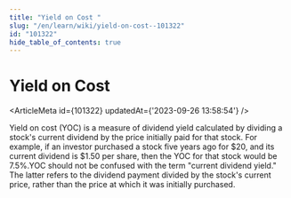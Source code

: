```yaml
---
title: "Yield on Cost "
slug: "/en/learn/wiki/yield-on-cost--101322"
id: "101322"
hide_table_of_contents: true
---
```



# Yield on Cost 

<ArticleMeta id={101322} updatedAt={'2023-09-26 13:58:54'} />
<div className='border-solid border-b border-t-0 my-4 border-[var(--ifm-color-gray-300)]' />

Yield on cost (YOC) is a measure of dividend yield calculated by dividing a stock's current dividend by the price initially paid for that stock. For example, if an investor purchased a stock five years ago for $20, and its current dividend is $1.50 per share, then the YOC for that stock would be 7.5%.YOC should not be confused with the term "current dividend yield." The latter refers to the dividend payment divided by the stock's current price, rather than the price at which it was initially purchased.
